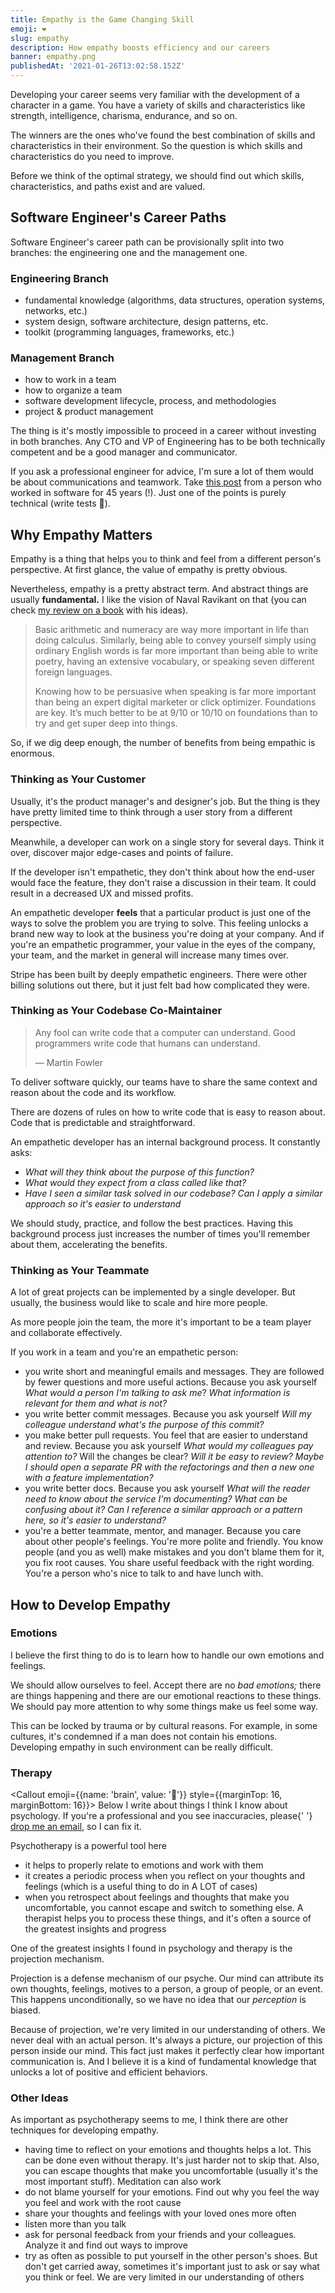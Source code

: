 ```yaml
---
title: Empathy is the Game Changing Skill
emoji: ❤️
slug: empathy
description: How empathy boosts efficiency and our careers
banner: empathy.png
publishedAt: '2021-01-26T13:02:58.152Z'
---
```


Developing your career seems very familiar with the development of a character in a game. You have a variety of skills and characteristics like strength, intelligence, charisma, endurance, and so on.

The winners are the ones who've found the best combination of skills and characteristics in their environment. So the question is which skills and characteristics do you need to improve.

Before we think of the optimal strategy, we should find out which skills, characteristics, and paths exist and are valued.

## Software Engineer's Career Paths

Software Engineer's career path can be provisionally split into two branches: the engineering one and the management one.

### Engineering Branch

- fundamental knowledge (algorithms, data structures, operation systems, networks, etc.)
- system design, software architecture, design patterns, etc.
- toolkit (programming languages, frameworks, etc.)

### Management Branch

- how to work in a team
- how to organize a team
- software development lifecycle, process, and methodologies
- project & product management

The thing is it's mostly impossible to proceed in a career without investing in both branches. Any CTO and VP of Engineering has to be both technically competent and be a good manager and communicator.

If you ask a professional engineer for advice, I'm sure a lot of them would be about communications and teamwork. Take [this post](https://www.bti360.com/what-ive-learned-in-45-years-in-the-software-industry/) from a person who worked in software for 45 years (!). Just one of the points is purely technical (write tests 🤘).

## Why Empathy Matters

Empathy is a thing that helps you to think and feel from a different person's perspective. At first glance, the value of empathy is pretty obvious.

Nevertheless, empathy is a pretty abstract term. And abstract things are usually **fundamental.** I like the vision of Naval Ravikant on that (you can check [my review on a book](/post/almanac-of-naval-ravikant) with his ideas).

> Basic arithmetic and numeracy are way more important in life than doing calculus. Similarly, being able to convey yourself simply using ordinary English words is far more important than being able to write poetry, having an extensive vocabulary, or speaking seven different foreign languages.
>
> Knowing how to be persuasive when speaking is far more important than being an expert digital marketer or click optimizer. Foundations are key. It’s much better to be at 9/10 or 10/10 on foundations than to try and get super deep into things.

So, if we dig deep enough, the number of benefits from being empathic is enormous.

### Thinking as Your Customer

Usually, it's the product manager's and designer's job. But the thing is they have pretty limited time to think through a user story from a different perspective.

Meanwhile, a developer can work on a single story for several days. Think it over, discover major edge-cases and points of failure.

If the developer isn't empathetic, they don't think about how the end-user would face the feature, they don't raise a discussion in their team. It could result in a decreased UX and missed profits.

An empathetic developer **feels** that a particular product is just one of the ways to solve the problem you are trying to solve. This feeling unlocks a brand new way to look at the business you're doing at your company.
And if you're an empathetic programmer, your value in the eyes of the company, your team, and the market in general will increase many times over.

Stripe has been built by deeply empathetic engineers. There were other billing solutions out there, but it just felt bad how complicated they were.

### Thinking as Your Codebase Co-Maintainer

> Any fool can write code that a computer can understand. Good programmers write code that humans can understand.
>
> — Martin Fowler

To deliver software quickly, our teams have to share the same context and reason about the code and its workflow.

There are dozens of rules on how to write code that is easy to reason about. Code that is predictable and straightforward.

An empathetic developer has an internal background process. It constantly asks:

- _What will they think about the purpose of this function?_
- _What would they expect from a class called like that?_
- _Have I seen a similar task solved in our codebase? Can I apply a similar approach so it's easier to understand_

We should study, practice, and follow the best practices. Having this background process just increases the number of times you'll remember about them, accelerating the benefits.

### Thinking as Your Teammate

A lot of great projects can be implemented by a single developer. But usually, the business would like to scale and hire more people.

As more people join the team, the more it's important to be a team player and collaborate effectively.

If you work in a team and you're an empathetic person:

- you write short and meaningful emails and messages. They are followed by fewer questions and more useful actions. Because you ask yourself _What would a person I'm talking to ask me_? _What information is relevant for them and what is not?_
- you write better commit messages. Because you ask yourself _Will my colleague understand what's the purpose of this commit?_
- you make better pull requests. You feel that are easier to understand and review. Because you ask yourself _What would my colleagues pay attention to?_ Will the changes be clear? _Will it be easy to review? Maybe I should open a separate PR with the refactorings and then a new one with a feature implementation?_
- you write better docs. Because you ask yourself _What will the reader need to know about the service I'm documenting? What can be confusing about it? Can I reference a similar approach or a pattern here, so it's easier to understand?_
- you're a better teammate, mentor, and manager. Because you care about other people's feelings. You're more polite and friendly. You know people (and you as well) make mistakes and you don't blame them for it, you fix root causes. You share useful feedback with the right wording. You're a person who's nice to talk to and have lunch with.

## How to Develop Empathy

### Emotions

I believe the first thing to do is to learn how to handle our own emotions and feelings.

We should allow ourselves to feel. Accept there are no _bad emotions;_ there are things happening and there are our emotional reactions to these things. We should pay more attention to why some things make us feel some way.

This can be locked by trauma or by cultural reasons. For example, in some cultures, it's condemned if a man does not contain his emotions. Developing empathy in such environment can be really difficult.

### Therapy

<Callout
  emoji={{name: 'brain', value: '🧠'}}
  style={{marginTop: 16, marginBottom: 16}}>
  Below I write about things I think I know about psychology. If you&apos;re a
  professional and you see inaccuracies, please{' '}
  <a href="mailto:kuliks.anton@gmail.com">drop me an email</a>, so I can fix it.
</Callout>

Psychotherapy is a powerful tool here

- it helps to properly relate to emotions and work with them
- it creates a periodic process when you reflect on your thoughts and feelings (which is a useful thing to do in A LOT of cases)
- when you retrospect about feelings and thoughts that make you uncomfortable, you cannot escape and switch to something else. A therapist helps you to process these things, and it's often a source of the greatest insights and progress

One of the greatest insights I found in psychology and therapy is the projection mechanism.

Projection is a defense mechanism of our psyche. Our mind can attribute its own thoughts, feelings, motives to a person, a group of people, or an event. This happens unconditionally, so we have no idea that our _perception_ is biased.

Because of projection, we're very limited in our understanding of others. We never deal with an actual person. It's always a picture, our projection of this person inside our mind. This fact just makes it perfectly clear how important communication is. And I believe it is a kind of fundamental knowledge that unlocks a lot of positive and efficient behaviors.

### Other Ideas

As important as psychotherapy seems to me, I think there are other techniques for developing empathy.

- having time to reflect on your emotions and thoughts helps a lot. This can be done even without therapy. It's just harder not to skip that. Also, you can escape thoughts that make you uncomfortable (usually it's the most important stuff). Meditation can also work
- do not blame yourself for your emotions. Find out why you feel the way you feel and work with the root cause
- share your thoughts and feelings with your loved ones more often
- listen more than you talk
- ask for personal feedback from your friends and your colleagues. Analyze it and find out ways to improve
- try as often as possible to put yourself in the other person's shoes. But don't get carried away, sometimes it's important just to ask or say what you think or feel. We are very limited in our understanding of others
